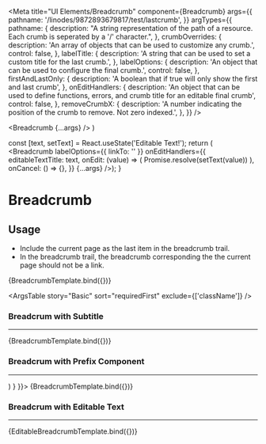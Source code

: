 
<Meta
  title="UI Elements/Breadcrumb"
  component={Breadcrumb}
  args={{
    pathname: '/linodes/9872893679817/test/lastcrumb',
  }}
  argTypes={{
    pathname: {
      description: "A string representation of the path of a resource. Each crumb is seperated by a '/' character.",
    },
    crumbOverrides: {
      description: 'An array of objects that can be used to customize any crumb.',
      control: false,
    },
    labelTitle: {
      description: 'A string that can be used to set a custom title for the last crumb.',
    },
    labelOptions: {
      description: 'An object that can be used to configure the final crumb.',
      control: false,
    },
    firstAndLastOnly: {
      description: 'A boolean that if true will only show the first and last crumb',
    },
    onEditHandlers: {
      description: 'An object that can be used to define functions, errors, and crumb title for an editable final crumb',
      control: false,
    },
    removeCrumbX: {
      description: 'A number indicating the position of the crumb to remove. Not zero indexed.',
    },
  }}
/>

  <Breadcrumb {...args} />
)

  const [text, setText] = React.useState('Editable Text!');
  return (
  <Breadcrumb 
    labelOptions={{
      linkTo: ''
    }}
    onEditHandlers={{
      editableTextTitle: text,
      onEdit: (value) => ( Promise.resolve(setText(value)) ),
      onCancel: () => {},
    }}
    {...args} />);
}

# Breadcrumb

## Usage
- Include the current page as the last item in the breadcrumb trail.
- In the breadcrumb trail, the breadcrumb corresponding the the current page should not be a link.

<Canvas>
  <Story name="Basic">
    {BreadcrumbTemplate.bind({})}
  </Story>
</Canvas>


<ArgsTable 
  story="Basic"
  sort="requiredFirst"
  exclude={['className']}
/>

### Breadcrum with Subtitle
---

<Canvas>
  <Story 
   name="Breadcrumb with subtitle"
   args={{
     labelOptions: {
       subtitle: 'subtitle',
     }
  }}>
    {BreadcrumbTemplate.bind({})}
  </Story>
</Canvas>

### Breadcrum with Prefix Component
---

<Canvas>
  <Story
   name="Breadcrumb with prefix component"
   args={{
     labelOptions: {
       prefixComponent: (
         <UserIcon
                style={{
                  margin: '2px 0 0 0',
                  color: '#606469',
                  borderRadius: '50%',
                  width: 32,
                  height: 32,
                  animation: '$fadeIn 150ms linear forwards',
                }}
              />
       )
     }
   }}>
    {BreadcrumbTemplate.bind({})}
  </Story>
</Canvas>

### Breadcrum with Editable Text
---

<Canvas>
  <Story name="Breadcrumb with editable text">
    {EditableBreadcrumbTemplate.bind({})}
  </Story>
</Canvas>

